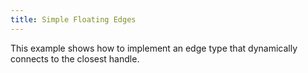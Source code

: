 ```yaml
---
title: Simple Floating Edges
---
```



<ExampleLayout>
This example shows how to implement an edge type that dynamically connects to the closest handle.

<ExampleViewer
  codePath="examples/edges/simple-floating-edges"
  framework="svelte"
/>
</ExampleLayout>

<UnusedPropWarning />
